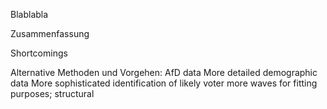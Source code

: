 <!-- Conclusion -->

Blablabla

Zusammenfassung

Shortcomings

Alternative Methoden und Vorgehen: 
AfD data
More detailed demographic data
More sophisticated identification of likely voter
more waves for fitting purposes; structural